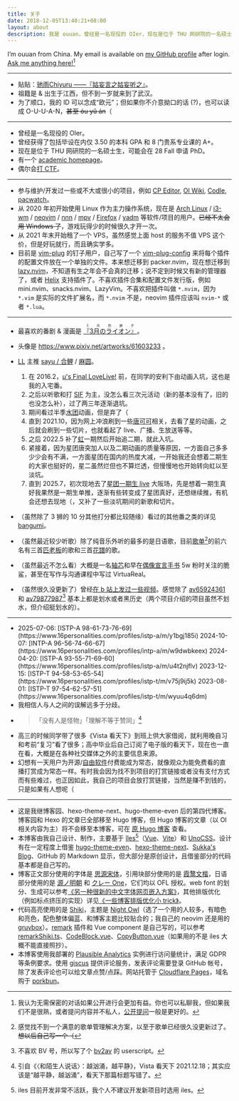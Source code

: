 ```yaml
---
title: 关于
date: 2018-12-05T13:40:21+08:00
layout: about
description: 我是 ouuan，曾经是一名现役的 OIer，现在是位于 THU 网研院的一名硕士生，自 2020 年起日常使用 Arch Linux，最喜欢的动画 & 漫画是『3月のライオン』
---
```


I’m ouuan from China. My email is available on [my GitHub profile](https://github.com/ouuan) after login. [Ask me anything here!](https://github.com/ouuan/ouuan/discussions/new/choose)[^ama]

[^ama]: 我认为无需保密的对话如果公开进行会更加有益。你也可以私聊我，但如果我们不是很熟，或者提问内容并不私人，[公开提问](https://github.com/ouuan/ouuan/discussions/new?category=q-a-中文)一般是更好的。

---

-   贴贴：[驰雨Chiyuru ——『姑妄言之姑妄听之』](https://chiyuru.github.io/about)。
-   祖籍是 & 出生于江西，但不到一岁就来到了武汉。
-   为了顺口，我的 ID 可以念成“欧元”；但如果你不介意拗口的话 (?)，也可以读成 O-U-U-A-N，~~甚至 óu yǔ án~~（

---

-   曾经是一名现役的 OIer。
-   曾经获得了包括毕设在内仅 3.50 的本科 GPA 和 8 门贵系专业课的 A+。
-   现在是位于 THU 网研院的一名硕士生，可能会在 28 Fall 申请 PhD。
-   有一个 [academic homepage](https://yufan.you/)。
-   偶尔会[打 CTF](https://ctftime.org/user/172368)。

---

-   参与维护/开发过一些或不大或很小的项目，例如 [CP Editor](https://github.com/cpeditor/cpeditor), [OI Wiki](https://github.com/OI-wiki/OI-wiki), [Codle](https://codle.ouuan.moe/), [pacwatch](https://github.com/ouuan/pacwatch)。
-   从 2020 年初开始使用 Linux 作为主力操作系统，现在是 [Arch Linux](https://wiki.archlinux.org/title/Arch_Linux) / [i3-wm](https://i3wm.org/) / [neovim](https://neovim.io/) / [nnn](https://github.com/jarun/nnn) / [mpv](https://mpv.io/) / [Firefox](https://www.mozilla.org/firefox/) / [yadm](https://github.com/TheLocehiliosan/yadm) 等软件/项目的用户。~~已经不太会用 Windows 了~~，游戏玩得少的时候很久才开一次。
-   从 2021 年末开始租了一个 VPS，虽然感觉上面 host 的服务不值 VPS 这个价，但是好玩就行，而且确实学多。
-   目前是 [vim-plug](https://github.com/junegunn/vim-plug) 的钉子用户，自己写了一个 [vim-plug-config](https://github.com/ouuan/vim-plug-config/) 来将每个插件的配置文件放在一个单独的文件。本来想迁移到 packer.nvim，现在想迁移到 [lazy.nvim](https://github.com/folke/lazy.nvim)，不知道有生之年会不会真的迁移；说不定到时候又有新的管理器了，或者 [Helix](https://helix-editor.com/) 支持插件了。不喜欢插件合集和配置文件发行版，例如 mini.nvim、snacks.nvim、LazyVim。不喜欢把插件叫做 `*.nvim`，因为 `*.vim` 是实际的文件扩展名，而 `*.nvim` 不是，neovim 插件应该叫 `nvim-*` 或者 `*.lua`。

---

-   最喜欢的番剧 & 漫画是 [<ruby><span lang="ja">『3月のライオン』</span><rp>（</rp><rt class="tracking-2">3月的狮子</rt><rp>）</rp></ruby>](https://bgm.tv/subject/147068)。
-   头像是 https://www.pixiv.net/artworks/61603233 。
-   [<span class="text-muse">LL</span>](https://llwiki.org/zh/LoveLive!系列) 主推 [<span class="text-kanon">sayu / 合</span>](https://llwiki.org/zh/伊達小百合)[<span class="contrast-keke-link">鲤</span>](https://llwiki.org/zh/Liyuu) /
    [<span class="text-emma">麻圆</span>](https://llwiki.org/zh/指出毬亞)。

    <Card type="info" fold title="timeline (?)" class="my--4">

    1.  在 2016.2，[<span class="text-muse">μ's Final LoveLive!</span>](https://llwiki.org/zh/Μ's_Final_LoveLive!～μ'sic_Forever♪♪♪♪♪♪♪♪♪～) 前，在同学的安利下由动画入坑，这也是我的入宅番。
    2.  之后以听歌和打 [SIF](https://llwiki.org/zh/LoveLive!學園偶像祭) 为主，没怎么看三次元活动（新的基本没有了，旧的也没怎么补），过了两三年逐渐退坑。
    3.  期间看过半季[<span class="text-aqours">水团</span>](https://llwiki.org/zh/LoveLive!_Sunshine!!)动画，但是弃了（
    4.  直到 2021.10，因为网上冲浪刷到一些[<span class="contrast-keke-link">唐可可</span>](https://llwiki.org/zh/唐可可)相关，去看了[<span class="text-liella">星</span>](https://llwiki.org/zh/LoveLive!_Superstar!!)的动画，之后就会刷到一些切片，也就看起了 live、广播、生放送等等。
    5.  之后 2022.5 补了[<span class="text-nijigasaki">虹</span>](https://llwiki.org/zh/LoveLive!虹咲學園學園偶像同好會)一期然后开始追二期，就此入坑。
    6.  紧接着，因为星团唐突加人以及二期动画的质量等原因，一方面自己多多少少会有不满，一方面星团在国内的热度大减，一开始我还会想着二期生的大家也挺好的，星二虽然烂但也不算烂透，但慢慢地也开始转向虹以至淡坑。
    7.  直到 2025.7，初次现地去了[<span class="text-kanon">星</span><span class="contrast-keke-link">团</span><span class="text-chisato">一</span><span class="contrast-sumire-success">期</span><span class="contrast-dark-ren-blue">生</span> live](https://llwiki.org/zh/LoveLive!_Superstar!!_Liella!_First_Generation_LoveLive!_～Wonderful_Starlines～) 大阪场，先是想着一期生真好我果然是一期生单推，逐渐有些转变成了星团真好，还想继续推，有机会还想去现地（，又补了一些淡坑期间的新歌和切片。

    </Card>

-   （虽然除了 3 狮的 10 分其他打分都比较随缘）看过的其他番之类的详见 [bangumi](https://bgm.tv/user/ouuan)。
-   （虽然最近较少听歌）除了纯音乐外听的最多的是日语歌，目前[歌单](https://music.163.com/#/playlist?id=5091819419)[^playlist-management]的前六名有三首[匹老板](https://space.bilibili.com/203655966/)的歌和三首[花譜](https://space.bilibili.com/488970166/)的歌。
-   （虽然最近不怎么看）大概是一名[轴芯](https://space.bilibili.com/61639371)和早在[偶像宣言手书](https://www.bilibili.com/video/av78090377/) 5w 粉时关注的脆鲨，甚至在写作与沟通课程中写过 VirtuaReal。
-   （虽然很久没更新了）曾经[在 b 站上发过一些视频](https://space.bilibili.com/11067182)。感觉除了 [av65924361](https://www.bilibili.com/video/av65924361) 和 [av79877987](https://www.bilibili.com/video/av79877987)[^bv2av] 基本上都是划水或者黑历史（两个项目介绍的项目虽然不划水，但介绍挺划水的）。

[^playlist-management]: 感觉找不到一个满意的歌单管理解决方案，以至于歌单已经很久没更新过了。~~想以后自己写一个（~~
[^bv2av]: 不喜欢 BV 号，所以写了个 [bv2av](https://greasyfork.org/zh-CN/scripts/398535-bv2av) 的 userscript。

---

-   <div class="font-mono">
    2025-07-06: [ISTP-A 98-61-73-76-69](https://www.16personalities.com/profiles/istp-a/m/y1bgj185i)  
    2024-10-07: [INTP-A 96-56-74-66-67](https://www.16personalities.com/profiles/intp-a/m/w9dwbkeex)  
    2024-04-20: [ISTP-A 93-55-71-69-60](https://www.16personalities.com/profiles/istp-a/m/u4t2njflv)  
    2023-12-15: [ISTP-T 94-58-53-65-54](https://www.16personalities.com/profiles/istp-t/m/v75j9ij5k)  
    2023-08-01: [ISTP-T 97-54-62-57-51](https://www.16personalities.com/profiles/istp-t/m/wyuu4q6dm)
    </div>
-   我相信人与人之间的误解远多于分歧。
-   >   「没有人是怪物」「理解不等于赞同」[^talk-to-her]
-   高三的时候同学带了很多《Vista 看天下》到班上供大家借阅，就利用晚自习和考前“复习”看了很多；高中毕业后自己订阅了电子版的看天下，现在也一直在看，大概是在各种社交媒体之外的主要信息来源。
-   幻想有一天用户为开源/[自由软件](https://www.gnu.org/philosophy/free-sw.html)付费能成为常态，就像观众为能免费看的直播打赏成为常态一样。有时我会因为找不到项目的打赏链接或者没有支付方式而有些难过，也正因如此，我自己的项目会放打赏链接，当然是赚不到钱的，只是如果有人想呢（

[^talk-to-her]: 引自《〈和陌生人说话〉：越汹涌，越平静》，Vista 看天下 2021.12.18；其实应该是“越平静，越汹涌”，看天下那篇标题写错了。

---

-   这是我继博客园、hexo-theme-next、hugo-theme-even 后的第四代博客。博客园和 Hexo 的文章已全部移至 Hugo 博客，但 Hugo 博客的文章（以 OI 相关内容为主）将不会移至本博客，可在 [原 Hugo 博客](https://ouuan.github.io/) 查看。
-   本博客由我自己设计、制作，主要基于 [îles](https://github.com/ElMassimo/iles)[^iles-inactive]（[Vue](https://vuejs.org/)、[Vite](https://vitejs.dev/)）和 [UnoCSS](https://github.com/unocss/unocss)。设计有在一定程度上借鉴 [hugo-theme-even](https://github.com/olOwOlo/hugo-theme-even)、[hexo-theme-next](https://github.com/next-theme/hexo-theme-next)、[Sukka's Blog](https://blog.skk.moe/)、GitHub 的 Markdown 显示，但大部分是原创设计，且借鉴部分的代码基本都是自己写的。
-   博客正文部分使用的字体是 [思源宋体](https://github.com/adobe-fonts/source-han-serif)，引用块部分使用的是 [<span class="font-kai">霞鹜文楷</span>](https://github.com/lxgw/LxgwWenKai)，日语部分使用的是 [<span lang="ja">源ノ明朝</span>](https://github.com/adobe-fonts/source-han-serif) 和 [<span lang="ja" class="font-kai">クレー One</span>](https://github.com/fontworks-fonts/Klee)，它们均以 OFL 授权。web font 的划分、生成可以参考[《另一种很新的中文字体网页嵌入方案》](/post/2023/01/glyph-segregator)，其他排版优化（例如标点挤压的实现）详见[《一些博客排版优化小 trick》](/post/2023/02/typography-tricks)。
-   代码高亮使用的是 [Shiki](https://github.com/shikijs/shiki/)，主题是 [Night Owl](https://github.com/sdras/night-owl-vscode-theme)（选了一个用的人较多，有暗色和亮色，配色整体偏蓝、和博客主题比较贴合的；我自己的 neovim 还是用的 [gruvbox](https://github.com/ellisonleao/gruvbox.nvim)）。[remark](https://github.com/remarkjs/remark) 插件和 Vue component 是自己写的，可以参考 [remarkShiki.ts](https://github.com/ouuan/iles-blog/blob/master/src/remark/remarkShiki.ts)、[CodeBlock.vue](https://github.com/ouuan/iles-blog/blob/master/src/components/CodeBlock.vue)、[CopyButton.vue](https://github.com/ouuan/iles-blog/blob/master/src/components/CopyButton.vue)（如果用的不是 iles 大概不能直接照抄）。
-   本博客使用我部署的 [Plausible Analytics](https://plausible.io/) 实例进行访问量统计，满足 GDPR 等条例要求。使用 [giscus](https://giscus.app/) 提供评论服务，发表评论需要登录 GitHub 帐号，除了发表评论也可以给文章点赞/点踩。网站托管于 [Cloudflare Pages](https://pages.cloudflare.com/)，域名购于 [porkbun](https://porkbun.com/)。

[^iles-inactive]: iles 目前开发非常不活跃，我个人不建议开发新项目时选用 iles。
